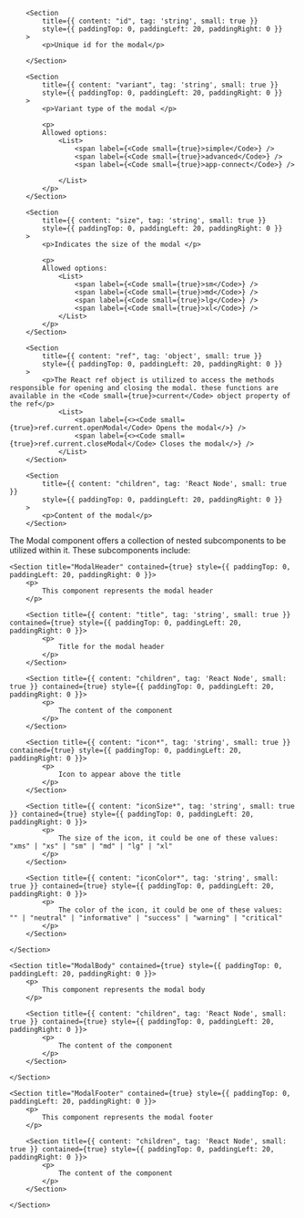 
<PackageInstallGuide packageName="@wpmudev/sui-modal" />

<Section title="Props" border={true}>

    	<Section
    		title={{ content: "id", tag: 'string', small: true }}
    		style={{ paddingTop: 0, paddingLeft: 20, paddingRight: 0 }}
    	>
    		<p>Unique id for the modal</p>

    	</Section>

    	<Section
    		title={{ content: "variant", tag: 'string', small: true }}
    		style={{ paddingTop: 0, paddingLeft: 20, paddingRight: 0 }}
    	>
    		<p>Variant type of the modal </p>

    		<p>
    		Allowed options:
    			<List>
    				<span label={<Code small={true}>simple</Code>} />
    				<span label={<Code small={true}>advanced</Code>} />
    				<span label={<Code small={true}>app-connect</Code>} />

    			</List>
    		</p>
    	</Section>

    	<Section
    		title={{ content: "size", tag: 'string', small: true }}
    		style={{ paddingTop: 0, paddingLeft: 20, paddingRight: 0 }}
    	>
    		<p>Indicates the size of the modal </p>

    		<p>
    		Allowed options:
    			<List>
    				<span label={<Code small={true}>sm</Code>} />
    				<span label={<Code small={true}>md</Code>} />
    				<span label={<Code small={true}>lg</Code>} />
    				<span label={<Code small={true}>xl</Code>} />
    			</List>
    		</p>
    	</Section>

    	<Section
    		title={{ content: "ref", tag: 'object', small: true }}
    		style={{ paddingTop: 0, paddingLeft: 20, paddingRight: 0 }}
    	>
    		<p>The React ref object is utilized to access the methods responsible for opening and closing the modal. these functions are available in the <Code small={true}>current</Code> object property of the ref</p>
    			<List>
    				<span label={<><Code small={true}>ref.current.openModal</Code> Opens the modal</>} />
    				<span label={<><Code small={true}>ref.current.closeModal</Code> Closes the modal</>} />
    			</List>
    	</Section>

    	<Section
    		title={{ content: "children", tag: 'React Node', small: true }}
    		style={{ paddingTop: 0, paddingLeft: 20, paddingRight: 0 }}
    	>
    		<p>Content of the modal</p>
    	</Section>

</Section>

<Section
	title="Sub Components"
	contained={true}
	style={{ paddingTop: 30, paddingBottom: 0 }}
>
		<p>The Modal component offers a collection of nested subcomponents to be utilized within it. These subcomponents include:</p>

    <Section title="ModalHeader" contained={true} style={{ paddingTop: 0, paddingLeft: 20, paddingRight: 0 }}>
    	<p>
    		This component represents the modal header
    	</p>

    	<Section title={{ content: "title", tag: 'string', small: true }} contained={true} style={{ paddingTop: 0, paddingLeft: 20, paddingRight: 0 }}>
    		<p>
    			Title for the modal header
    		</p>
    	</Section>

    	<Section title={{ content: "children", tag: 'React Node', small: true }} contained={true} style={{ paddingTop: 0, paddingLeft: 20, paddingRight: 0 }}>
    		<p>
    			The content of the component
    		</p>
    	</Section>

		<Section title={{ content: "icon*", tag: 'string', small: true }} contained={true} style={{ paddingTop: 0, paddingLeft: 20, paddingRight: 0 }}>
    		<p>
    			Icon to appear above the title
    		</p>
    	</Section>

		<Section title={{ content: "iconSize*", tag: 'string', small: true }} contained={true} style={{ paddingTop: 0, paddingLeft: 20, paddingRight: 0 }}>
    		<p>
    			The size of the icon, it could be one of these values: "xms" | "xs" | "sm" | "md" | "lg" | "xl"
    		</p>
    	</Section>

		<Section title={{ content: "iconColor*", tag: 'string', small: true }} contained={true} style={{ paddingTop: 0, paddingLeft: 20, paddingRight: 0 }}>
    		<p>
    			The color of the icon, it could be one of these values:  "" | "neutral" | "informative" | "success" | "warning" | "critical"
    		</p>
    	</Section>

    </Section>

    <Section title="ModalBody" contained={true} style={{ paddingTop: 0, paddingLeft: 20, paddingRight: 0 }}>
    	<p>
    		This component represents the modal body
    	</p>

    	<Section title={{ content: "children", tag: 'React Node', small: true }} contained={true} style={{ paddingTop: 0, paddingLeft: 20, paddingRight: 0 }}>
    		<p>
    			The content of the component
    		</p>
    	</Section>

    </Section>

    <Section title="ModalFooter" contained={true} style={{ paddingTop: 0, paddingLeft: 20, paddingRight: 0 }}>
    	<p>
    		This component represents the modal footer
    	</p>

    	<Section title={{ content: "children", tag: 'React Node', small: true }} contained={true} style={{ paddingTop: 0, paddingLeft: 20, paddingRight: 0 }}>
    		<p>
    			The content of the component
    		</p>
    	</Section>

    </Section>

</Section>
